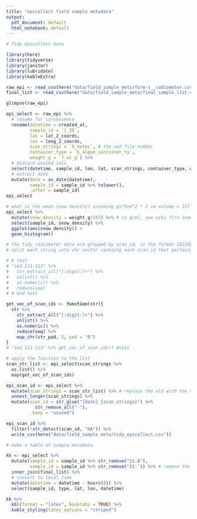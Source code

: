 ```yaml
---
title: "epicollect field sample metadata"
output:
  pdf_document: default
  html_notebook: default
---
```


```r
# Tidy epicollect data

library(here)
library(tidyverse)
library(janitor)
library(lubridate)
library(kableExtra)

raw_epi <- read_csv(here("data/field_sample_meta/form-1__radiometer.csv"))
final_list <- read_csv(here("data/field_sample_meta/final_sample_list.csv"))

glimpse(raw_epi)

epi_select <- raw_epi %>% 
  # rename for convenience
  rename(datetime = created_at, 
         sample_id = `1_ID`, 
         lat = lat_2_coords, 
         lon = long_2_coords,
         scan_strings = `5_notes`, # the sed file number
         container_type = `6_algae_container_ty`,
         weight_g = `7_wt_g`) %>% 
  # discard unused cols
  select(datetime, sample_id, lon, lat, scan_strings, container_type, weight_g) %>% 
  # extract date
  mutate(date = as_date(datetime),
         sample_id = sample_id %>% tolower(),
         .after = sample_id) 
epi_select
```


```r
# what is the mean snow density? assuming pi*5cm^2 * 2 cm volume = 157 ml
epi_select %>% 
  mutate(snow_density = weight_g/157) %>% # in g/ml, see wiki firn snow density
  select(sample_id, snow_density) %>% 
  ggplot(aes(snow_density)) +
  geom_histogram()

# the tidy_radiometer data are grouped by scan_id, in the format 20210803_00001
# split each string into chr vector containg each scan_id that pertains to that sample  

# # test
# "sed 111-113" %>% 
#   str_extract_all("[:digit:]+") %>% 
#   unlist() %>% 
#   as.numeric() %>% 
#   reduce(seq)
# # end test
```


```r
get_vec_of_scan_ids <- function(str){
  str %>% 
    str_extract_all("[:digit:]+") %>% 
    unlist() %>% 
    as.numeric() %>% 
    reduce(seq) %>% 
    map_chr(str_pad, 5, pad = "0")
}
# "sed 111-113" %>% get_vec_of_scan_ids() #test

# apply the function to the list
scan_str_list <- epi_select$scan_strings %>% 
  as.list() %>% 
  map(get_vec_of_scan_ids)

epi_scan_id <- epi_select %>% 
  mutate(scan_strings = scan_str_list) %>% # replace the old with the new list, better way to do this?
  unnest_longer(scan_strings) %>% 
  mutate(scan_id = str_glue("{date}_{scan_strings}") %>% 
           str_remove_all("-"),
         .keep = "unused")
```


```r
epi_scan_id %>% 
  filter(!str_detect(scan_id, "NA")) %>% 
  write_csv(here("data/field_sample_meta/tidy_epicollect.csv"))
```


```r
# make a table of sample metadata

kk <- epi_select %>% 
  mutate(sample_id = sample_id %>% str_remove("21.0"),
         sample_id = sample_id %>% str_remove("21.")) %>% # remove the 21 and unpad 0 for simplicity 
  inner_join(final_list) %>% 
  # convert to local time
  mutate(datetime = datetime - hours(8)) %>% 
  select(sample_id, type, lat, lon, datetime) 

kk %>% 
  kbl(format = "latex", booktabs = TRUE) %>% 
  kable_styling(latex_options = "striped")

```


